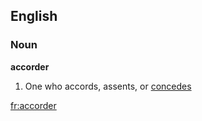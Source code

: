 ==English==
===Noun===
'''accorder'''
# {{rare}} One who accords, assents, or [[concedes]]

[[fr:accorder]]